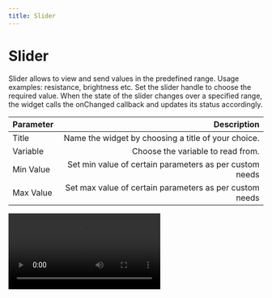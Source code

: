 ```yaml
---
title: Slider
---
```

# Slider

Slider allows to view and send values in the predefined range. Usage examples: resistance, brightness etc. Set the slider handle to choose the required value.
When the state of the slider changes over a specified range, the widget calls the onChanged callback and updates its status accordingly. 

| Parameter     | Description|
| :------------ | ---------: |
| Title        |    Name the widget by choosing a title of your choice.    | 
| Variable     |    Choose the variable to read from.    |   
| Min Value |    Set min value of certain parameters as per custom needs |   
| Max Value |    Set max value of certain parameters as per custom needs |   

<Video src="/images/widgets/slider.webm" />


